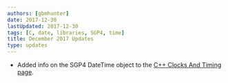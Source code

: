 ```yaml
---
authors: [gbmhunter]
date: 2017-12-30
lastUpdated: 2017-12-30
tags: [C, date, libraries, SGP4, time]
title: December 2017 Updates
type: updates
---
```


* Added info on the SGP4 DateTime object to the [C++ Clocks And Timing page](/programming/languages/c-plus-plus/clocks-and-timing).
